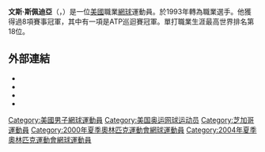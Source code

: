 {{Infobox 网球
|姓名=文斯·斯佩迪亞<br />Vince Spadea
|照片=Spadea 2009 Delray 2.jpg
|国籍={{USA}}
|生年=1974年
|生日=7月19日
|出生地={{USA}}[[伊利诺伊州|伊利诺伊州]][[芝加哥|芝加哥]]
|居住地={{USA}}[[佛罗里达州|佛罗里达州]][[博卡拉顿|博卡拉顿]]
|身高=182
|体重=77
|持拍手=右
|反拍=雙手
|转职业年=1993年
|球拍=
|球衣=
|球鞋=
|单打最高排名=18（2005年2月28日）
|双打最高排名=90（2006年6月12日）
|现单打排名=8
|现双打排名=
|单打冠军头衔=
|双打冠军头衔=
|职业战绩=
|奖金=4,838,072[[美元|美元]]
|澳网最好成绩=八強（1999）
|法网最好成绩=第三輪（1999、2002、2003）
|温网最好成绩=第四輪（2004）
|美网最好成绩=第四輪（1995、1999）
|大满贯个数=
|奥运会最好成绩=
}}
'''文斯·斯佩迪亞'''（{{lang-en|'''Vince Spadea'''}}，{{bd|1974年|7月19日}}）是一位[[美國|美國]]職業[[網球|網球]]運動員。於1993年轉為職業選手。他獲得過8項賽事冠軍，其中有一項是ATP巡迴賽冠軍。單打職業生涯最高世界排名第18位。

==外部連結==
{{Commonscat|Vincent Spadea}}
* {{Official|http://www.vincespadea.com/}}
* {{ATP|S544}}
* {{ITF Profile|id=10005253}}
* {{DavisCupplayerlink|10005253}}

{{Authority control}}
{{DEFAULTSORT:Spadea, Vince}}
[[Category:美國男子網球運動員|Category:美國男子網球運動員]]
[[Category:美国奥运网球运动员|Category:美国奥运网球运动员]]
[[Category:芝加哥運動員|Category:芝加哥運動員]]
[[Category:2000年夏季奧林匹克運動會網球運動員|Category:2000年夏季奧林匹克運動會網球運動員]]
[[Category:2004年夏季奧林匹克運動會網球運動員|Category:2004年夏季奧林匹克運動會網球運動員]]